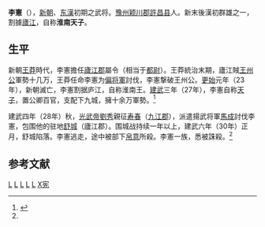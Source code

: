 '''李憲'''（{{bd|前1世纪|?|30年||catIdx=L}}），[[新朝|新朝]]、[[东漢|东漢]]初期之武将。[[豫州|豫州]][[颖川郡|颖川郡]][[許昌县|許昌县]]人。新末後漢初群雄之一，割據[[廬江郡|廬江]]，自称'''淮南天子'''。

== 生平 ==
新朝[[王莽|王莽]]時代，李憲擔任[[廬江郡|廬江郡]]屬令（相当于[[都尉|都尉]]）。王莽統治末期，廬江賊[[王州公|王州公]]軍勢十几万，王莽任命李憲为[[偏将軍|偏将軍]]討伐，李憲撃破王州公。[[更始_(汉更始帝)|更始]]元年（23年），新朝滅亡，李憲割据庐江，自称淮南王。[[建武_(东汉)|建武]]三年（27年），李憲自称[[天子|天子]]，置公卿百官，支配下九城，擁十余万軍勢。<ref name=Ref1>{{cite book|author=范曄|title=《[[後漢書|後漢書]]·列傳第二李憲传》}}</ref>

建武四年（28年）秋，[[汉光武帝|光武帝劉秀]]親征[[寿春|寿春]]（[[九江郡|九江郡]]），派遣揚武将軍[[马成_(汉朝)|馬成]]討伐李憲，包围他的驻地[[舒城|舒城]]（廬江郡）。围城战持续一年以上，建武六年（30年）正月，舒城陷落。李憲逃走，途中被部下[[帛意|帛意]]所殺。李憲一族，悉被誅殺。<ref name=Ref1 />

==参考文献==
{{reflist}}

[[Category:东汉军事人物|L]]
[[Category:东汉战争身亡者|L]]
[[Category:新朝官员|L]]
[[Category:许昌人|L]]
[[Category:中国皇帝|L]]
[[Category:李姓|X宪]]